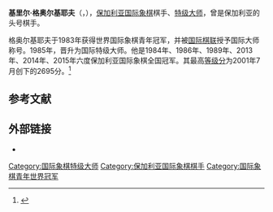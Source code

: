 {{Infobox chess player
|name = 基里尔·格奥尔基耶夫
|image = Kiril georgiev 2011.jpg
|caption = 摄于2011年
|birthname = 
|country = {{BUL}}
|birth_date = {{Birth date and age|1965|11|28|df=y}}
|birth_place =
|death_date = 
|death_place = 
|title = [[国际象棋特级大师|特级大师]]
|worldchampion = 
|rating = 
|peakrating = 2695（2001年7月）
|FideID = 2900017
}}
'''基里尔·格奥尔基耶夫'''（{{lang-bg|Кирил Димитров Георгиев}}，{{bd|1965年|11月28日}}），[[保加利亚|保加利亚]][[国际象棋|国际象棋]]棋手、[[国际象棋特级大师|特级大师]]，曾是保加利亚的头号棋手。

格奥尔基耶夫于1983年获得世界国际象棋青年冠军，并被[[国际棋联|国际棋联]]授予国际大师称号。1985年，晋升为国际特级大师。他是1984年、1986年、1989年、2013年、2014年、2015年六度保加利亚国际象棋全国冠军。其最高[[等级分|等级分]]为2001年7月创下的2695分。<ref>{{Cite web |url=http://chess-db.com/public/pinfo.jsp?id=2900017 |title=Kiril Georgiev (Chess-DB) |access-date=2016-03-27 |archive-url=https://web.archive.org/web/20130622064210/http://chess-db.com/public/pinfo.jsp?id=2900017 |archive-date=2013-06-22 |dead-url=yes }}</ref>

== 参考文献 ==
{{reflist}}

== 外部链接 ==
*{{chessgames player|47071}}

{{chess-bio-stub}}
[[Category:国际象棋特级大师|Category:国际象棋特级大师]]
[[Category:保加利亚国际象棋棋手|Category:保加利亚国际象棋棋手]]
[[Category:国际象棋青年世界冠军|Category:国际象棋青年世界冠军]]